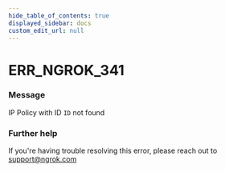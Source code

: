 ```yaml
---
hide_table_of_contents: true
displayed_sidebar: docs
custom_edit_url: null
---
```



# ERR_NGROK_341

### Message
IP Policy with ID `ID` not found

### Further help
If you're having trouble resolving this error, please reach out to [support@ngrok.com](mailto:support@ngrok.com?subject=Help%20with%20ERR_NGROK_341)


<ErrorDetails error='err_ngrok_341' />
